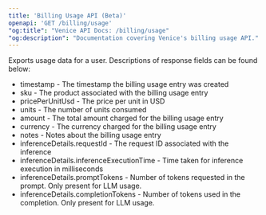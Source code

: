```yaml
---
title: 'Billing Usage API (Beta)'
openapi: 'GET /billing/usage'
"og:title": "Venice API Docs: /billing/usage"
"og:description": "Documentation covering Venice's billing usage API."
---
```


Exports usage data for a user. Descriptions of response fields can be found below:

- timestamp - The timestamp the billing usage entry was created
- sku - The product associated with the billing usage entry
- pricePerUnitUsd - The price per unit in USD
- units - The number of units consumed
- amount - The total amount charged for the billing usage entry
- currency - The currency charged for the billing usage entry
- notes - Notes about the billing usage entry
- inferenceDetails.requestId - The request ID associated with the inference
- inferenceDetails.inferenceExecutionTime - Time taken for inference execution in milliseconds
- inferenceDetails.promptTokens - Number of tokens requested in the prompt. Only present for LLM usage.
- inferenceDetails.completionTokens - Number of tokens used in the completion. Only present for LLM usage.
